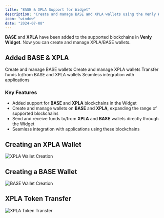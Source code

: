 ```yaml
---
title: "BASE & XPLA Support for Widget"
description: "Create and manage BASE and XPLA wallets using the Venly Widget"
icon: "window"
date: "2024-07-08"
---
```


**BASE** and **XPLA** have been added to the supported blockchains in **Venly Widget**. Now you can create and manage XPLA/BASE wallets.

## Added BASE & XPLA

<CardGroup cols={2}>
  <Card title="BASE Support" icon="b">
    Create and manage BASE wallets
  </Card>
  
  <Card title="XPLA Support" icon="x">
    Create and manage XPLA wallets
  </Card>
  
  <Card title="Send & Receive" icon="money-bill-transfer">
    Transfer funds to/from BASE and XPLA wallets
  </Card>
  
  <Card title="Widget Integration" icon="puzzle-piece">
    Seamless integration with applications
  </Card>
</CardGroup>

### Key Features

- Added support for **BASE** and **XPLA** blockchains in the Widget
- Create and manage wallets on **BASE** and **XPLA**, expanding the range of supported blockchains
- Send and receive funds to/from **XPLA** and **BASE** wallets directly through the Widget
- Seamless integration with applications using these blockchains

## Creating an XPLA Wallet

<Frame caption="Creating an XPLA Wallet">
  <img src="https://files.readme.io/42214ec-image.png" alt="XPLA Wallet Creation" />
</Frame>

## Creating a BASE Wallet

<Frame caption="Creating a BASE Wallet">
  <img src="https://files.readme.io/dc922fb-image.png" alt="BASE Wallet Creation" />
</Frame>

## XPLA Token Transfer

<Frame caption="Transferring XPLA native token">
  <img src="https://files.readme.io/192a907-image.png" alt="XPLA Token Transfer" />
</Frame>
